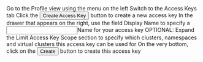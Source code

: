 


<Flow id="create-space-template-ui">
  <Step>
    Go to the <NavStep>Profile</NavStep> view using the menu on the left
  </Step>
  <Step>
    Switch to the <Label>Access Keys</Label> tab
  </Step>
  <Step>
    Click the <Button>Create Access Key</Button> button to create a new access key
  </Step>
  <Step>
    In the drawer that appears on the right, use the field <Label>Display Name</Label> to specify a <Input>Name</Input> for your access key
  </Step>
  <Step>
    OPTIONAL: Expand the <Expander>Limit Access Key Scope</Expander> section to specify which clusters, namespaces and virtual clusters this access key can be used for
  </Step>
  <Step>
    On the very bottom, click on the <Button>Create</Button> button to create this access key
  </Step>
</Flow>